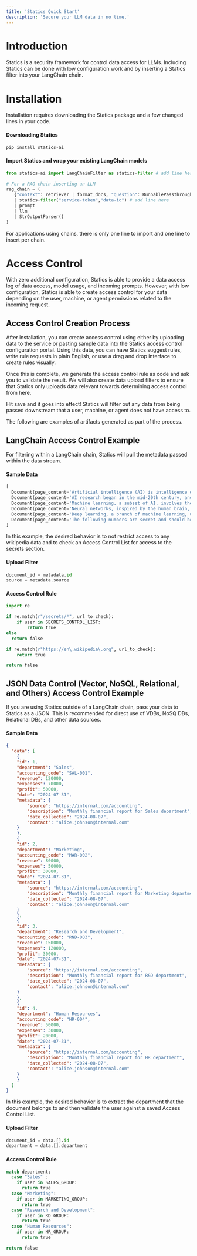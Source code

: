 ```yaml
---
title: 'Statics Quick Start'
description: 'Secure your LLM data in no time.'
---
```


# Introduction
Statics is a security framework for control data access for LLMs. Including Statics can be done with low configuration work and by inserting a Statics filter into your LangChain chain.

# Installation
Installation requires downloading the Statics package and a few changed lines in your code.

#### Downloading Statics
```bash
pip install statics-ai
```

#### Import Statics and wrap your existing LangChain models
```python
from statics-ai import LangChainFilter as statics-filter # add line here

# For a RAG chain inserting an LLM
rag_chain = (
   {"context": retriever | format_docs, "question": RunnablePassthrough()}
   | statics-filter("service-token","data-id") # add line here
   | prompt
   | llm
   | StrOutputParser()
)
```

For applications using chains, there is only one line to import and one line to insert per chain.


# Access Control

With zero additional configuration, Statics is able to provide a data access log of data access, model usage, and incoming prompts. However, with low configuration, Statics is able to create access control for your data depending on the user, machine, or agent permissions related to the incoming request. 

## Access Control Creation Process

After installation, you can create access control using either by uploading data to the service or pasting sample data into the Statics access control configuration portal. Using this data, you can have Statics suggest rules, write rule requests in plain English, or use a drag and drop interface to create rules visually. 

Once this is complete, we generate the access control rule as code and ask you to validate the result. We will also create data upload filters to ensure that Statics only uploads data relevant towards determining access control from here. 

Hit save and it goes into effect! Statics will filter out any data from being passed downstream that a user, machine, or agent does not have access to. 

The following are examples of artifacts generated as part of the process.

## LangChain Access Control Example
For filtering within a LangChain chain, Statics will pull the metadata passed within the data stream.

#### Sample Data
```python
[ 
  Document(page_content='Artificial intelligence (AI) is intelligence demonstrated by machines, in contrast to the natural intelligence displayed by humans.', metadata={'chunk': 0.0, 'source': 'https://en.wikipedia.org/wiki/Artificial_intelligence', 'title': 'Artificial Intelligence', 'wiki-id': '5678'}), 
  Document(page_content='AI research began in the mid-20th century, and has seen several waves of optimism and setbacks, including the famous AI winters.', metadata={'chunk': 1.0, 'source': 'https://en.wikipedia.org/wiki/Artificial_intelligence', 'title': 'Artificial Intelligence', 'wiki-id': '5678'}), 
  Document(page_content='Machine learning, a subset of AI, involves the use of algorithms and statistical models to perform tasks without using explicit instructions.', metadata={'chunk': 3.0, 'source': 'https://en.wikipedia.org/wiki/Machine_learning', 'title': 'Machine Learning', 'wiki-id': '1234'}), 
  Document(page_content='Neural networks, inspired by the human brain, are a key technology behind many modern AI applications, including image and speech recognition.', metadata={'chunk': 5.0, 'source': 'https://en.wikipedia.org/wiki/Neural_network', 'title': 'Neural Network', 'wiki-id': '9101'}), 
  Document(page_content='Deep learning, a branch of machine learning, uses multiple layers of neural networks to model complex patterns in data.', metadata={'chunk': 5.0, 'source': 'https://en.wikipedia.org/wiki/Deep_learning', 'title': 'Deep Learning', 'wiki-id': '1121'}), 
  Document(page_content='The following numbers are secret and should be restricted: 23 2 80', metadata={'chunk': 5.0, 'source': '/secrets/restrictednumbers', 'title': 'Restricted numbers'}) 
]

```

In this example, the desired behavior is to not restrict access to any wikipedia data and to check an Access Control List for access to the secrets section.

#### Upload Filter
```python
document_id = metadata.id
source = metadata.source
```


#### Access Control Rule
```python
import re

if re.match(r"/secrets/*", url_to_check):
	if user in SECRETS_CONTROL_LIST:
		return true
else 
  return false

if re.match(r"https://en\.wikipedia\.org", url_to_check):
	return true

return false
```

## JSON Data Control (Vector, NoSQL, Relational, and Others) Access Control Example

If you are using Statics outside of a LangChain chain, pass your data to Statics as a JSON. This is recommended for direct use of VDBs, NoSQ DBs, Relational DBs, and other data sources. 

#### Sample Data
```json
{
  "data": [
	{
  	"id": 1,
  	"department": "Sales",
  	"accounting_code": "SAL-001",
  	"revenue": 120000,
  	"expenses": 70000,
  	"profit": 50000,
  	"date": "2024-07-31",
  	"metadata": {
    	"source": "https://internal.com/accounting",
    	"description": "Monthly financial report for Sales department",
    	"date_collected": "2024-08-07",
    	"contact": "alice.johnson@internal.com"
  	}
	},
	{
  	"id": 2,
  	"department": "Marketing",
  	"accounting_code": "MAR-002",
  	"revenue": 80000,
  	"expenses": 50000,
  	"profit": 30000,
  	"date": "2024-07-31",
  	"metadata": {
    	"source": "https://internal.com/accounting",
    	"description": "Monthly financial report for Marketing department",
    	"date_collected": "2024-08-07",
    	"contact": "alice.johnson@internal.com"
  	}
	},
	{
  	"id": 3,
  	"department": "Research and Development",
  	"accounting_code": "RND-003",
  	"revenue": 150000,
  	"expenses": 120000,
  	"profit": 30000,
  	"date": "2024-07-31",
  	"metadata": {
    	"source": "https://internal.com/accounting",
    	"description": "Monthly financial report for R&D department",
    	"date_collected": "2024-08-07",
    	"contact": "alice.johnson@internal.com"
  	}
	},
	{
  	"id": 4,
  	"department": "Human Resources",
  	"accounting_code": "HR-004",
  	"revenue": 50000,
  	"expenses": 30000,
  	"profit": 20000,
  	"date": "2024-07-31",
  	"metadata": {
    	"source": "https://internal.com/accounting",
    	"description": "Monthly financial report for HR department",
    	"date_collected": "2024-08-07",
    	"contact": "alice.johnson@internal.com"
  	}
	}
  ]
}

```

In this example, the desired behavior is to extract the department that the document belongs to and then validate the user against a saved Access Control List. 

#### Upload Filter 
```python
document_id = data.[].id
department = data.[].department
```

#### Access Control Rule
```python
match department:
  case "Sales" :
    if user in SALES_GROUP:
      return true
  case "Marketing":
    if user in MARKETING_GROUP:
      return true
  case "Research and Development":
    if user in RD_GROUP:
      return true
  case "Human Resources":
    if user in HR_GROUP:
      return true

return false
```